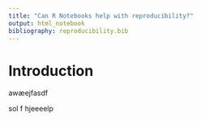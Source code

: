 ```yaml
---
title: "Can R Notebooks help with reproducibility?"
output: html_notebook
bibliography: reproducibility.bib
---
```


# Introduction

awæejfasdf

sol
f
hjeeeelp
